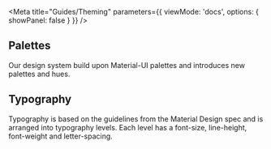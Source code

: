 

<Meta
  title="Guides/Theming"
  parameters={{
    viewMode: 'docs',
    options: { showPanel: false }
  }}
/>

## Palettes

Our design system build upon Material-UI palettes and introduces new palettes and hues.

<Story name="Palettes">
  <PalettesDemo />
</Story>

## Typography

Typography is based on the guidelines from the Material Design spec and is arranged into typography levels. Each level
has a font-size, line-height, font-weight and letter-spacing.

<Story name="Typography">
  <TypographyDemo />
</Story>
